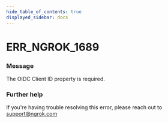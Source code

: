 ```yaml
---
hide_table_of_contents: true
displayed_sidebar: docs
---
```



# ERR_NGROK_1689

### Message

The OIDC Client ID property is required.

<ErrorDetails error="err_ngrok_1689" />

### Further help

If you're having trouble resolving this error, please reach out to [support@ngrok.com](mailto:support@ngrok.com?subject=Help%20with%20ERR_NGROK_1689)

